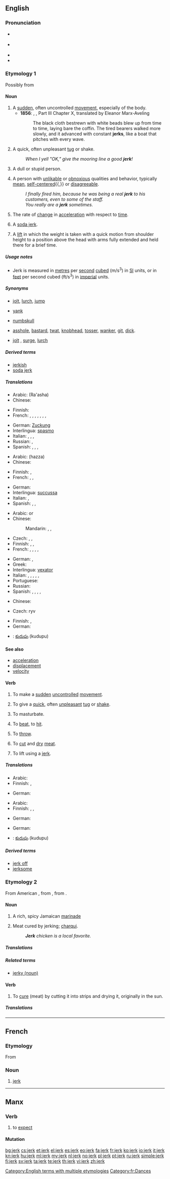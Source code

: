 ==English==

===Pronunciation===
* {{a|UK}} {{IPA|/dʒɜːk/}}
* {{a|US}} {{IPA|/dʒɝk/}}
* {{audio|en-us-jerk.ogg|Audio (US)}}
* {{rhymes|ɜː(r)k}}

===Etymology 1===
Possibly from {{etyl|enm|en}} {{term|yerk||lang=enm|sudden motion}}

====Noun====
{{en-noun}}

# A [[sudden]], often uncontrolled [[movement]], especially of the body.
#* '''1856''': {{w|Gustave Flaubert}}, {{w|Madame Bovary}}, Part III Chapter X, translated by Eleanor Marx-Aveling
#*: The black cloth bestrewn with white beads blew up from time to time, laying bare the coffin. The tired bearers walked more slowly, and it advanced with constant '''jerks''', like a boat that pitches with every wave.
# A quick, often unpleasant [[tug]] or shake.
#: ''When I yell "OK," give the mooring line a good '''jerk'''!''
# {{US|slang|pejorative}} A dull or stupid person.<!-- (This meaning is given in the American Heritage Dictionary of 1969 whereas the following meaning is not.)-->
# {{US|slang|pejorative}} A person with [[unlikable]] or [[obnoxious]] qualities and behavior, typically [[mean]], [[self-centered]]{{,}} or [[disagreeable]].
#: ''I finally fired him, because he was being a real '''jerk''' to his customers, even to some of the staff.''
#: ''You really are a '''jerk''' sometimes.''
# {{physics|engineering}} The rate of [[change]] in [[acceleration]] with respect to [[time]].
# {{obsolete}} A [[soda jerk]].
# {{weightlifting}} A [[lift]] in which the weight is taken with a quick motion from shoulder height to a position above the head with arms fully extended and held there for a brief time.

=====Usage notes=====
{{wikipedia|Jerk}}
* Jerk is measured in [[metre]]s per [[second]] [[cube]]d (m/s<sup>3</sup>) in [[SI]] units, or in [[feet]] per second cubed (ft/s<sup>3</sup>) in [[imperial]] units.

=====Synonyms=====
* {{sense|sudden movement}} [[jolt]], [[lurch]], [[jump]]
* {{sense|quick tug}} [[yank]]
* {{sense|stupid person}} [[numbskull]]
* {{sense|unlikable person}} [[asshole]], [[bastard]], [[twat]], [[knobhead]], [[tosser]], [[wanker]], [[git]], [[dick]].
* {{sense|physics, change in acceleration}} [[jolt]] {{qualifier|British}}, [[surge]], [[lurch]]

=====Derived terms=====
* [[jerkish]]
* [[soda jerk]]

=====Translations=====
{{trans-top|sudden, uncontrolled movement}}
* Arabic: {{Arab|[[رعشة]]}} (Ra'asha)
* Chinese:
*: {{trreq|zh}}
* Finnish: {{t|fi|nytkähdys}}
* French: {{t|fr|tic}}, {{t|fr|myoclonie}}, {{t|fr|clonie}}, {{t|fr|convulsion}}, {{t|fr|spasme}}, {{t|fr|tressaillement}}, {{t|fr|sursaut}}, {{t|fr|soubresaut}}
{{trans-mid}}
* German: [[Zuckung]] {{f}}
* Interlingua: [[spasmo]]
* Italian: {{t-|it|sobbalzo}},  {{t-|it|scatto}},  {{t-|it|spasmo}},  {{t+|it|tic}}
* Russian: {{t|ru|спазм|m}}, {{t|ru|судорога|f}}
* Spanish: {{t-|es|tic|m}}, {{t+|es|espasmo|m}}, {{t|es|estremecimiento}}, {{t|es|repullo}}
{{trans-bottom}}

{{trans-top|quick, often unpleasant tug or shake}}
* Arabic: {{Arab|[[هزة]]}} (hazza)
* Chinese:
*: {{trreq|zh}}
* Finnish: {{t-|fi|nykäisy}}, {{t-|fi|nykäys}}
* French: {{t|fr|secousse }}, {{t|fr|saccade}}, {{t|fr|cahot}}
{{trans-mid}}
* German: {{t+|de|Ruck|m}}
* Interlingua: [[succussa]]
* Italian: {{t-|it|strattone}},  {{t+|it|strappo}}
* Spanish: {{t-|es|sacudida|f}}, {{t|es|tirón}}, {{t|es|tumbo}}
{{trans-bottom}}

{{trans-top|unlikable person}}
* Arabic: {{Arab|[[أحمق]]}} or {{Arab|[[مغفل]]}}
* Chinese:
*: Mandarin: {{t-|cmn|傻瓜|tr=shǎguā|sc=Hani}}, {{t|cmn|蠢人|tr=chǔnrén|sc=Hani}}, {{t-|cmn|笨蛋|tr=bèndàn|sc=Hani}}
* Czech: {{t|cs|blb|m}}, {{t|cs|blbec|m}}, {{t|cs|debil|m}}
* Finnish: {{t+|fi|paskiainen}}, {{t+|fi|ääliö}}, {{t+|fi|idiootti}}
* French: {{t+|fr|conard|m}},  {{t+|fr|connard|m}},  {{t+|fr|con|m}}, {{t|fr|crétin}}, {{t|fr|mauvais con}}
{{trans-mid}}
* German: {{t|de|Arsch|m}}, {{t|de|Arschloch|n}}
* Greek: {{t+|el|κόπανος|m|tr=kopanos}}
* Interlingua: [[vexator]]
* Italian: {{t+|it|idiota}},  {{t+|it|scemo}},  {{t+|it|sgradevole}},  {{t+|it|offensivo}},  {{t+|it|odioso}}, {{t|it|stronzo}}
* Portuguese: {{t+|pt|estúpido}}
* Russian: {{t|ru|козёл|m}}
* Spanish: {{t-|es|gilí|m|f}}, {{t+|es|tonto}}, {{t+|es|miserable}}, {{t|es|huevón}}, {{t|es|gilipollas}}
{{trans-bottom}}

{{trans-top|change in acceleration with respect to time}}
* Chinese:
*: {{trreq|zh}}
* Czech: ryv
{{trans-mid}}
* Finnish: {{t-|fi|kiihtyvyyden}} {{t+|fi|muutos}}, {{t-|fi|nykäys}}
* German: {{t+|de|Ruck|m}}
{{trans-bottom}}
{{trans-see|soda jerk}}
{{checktrans-top}}
* {{ttbc|te}}: [[కుదుపు]] (kudupu)
{{trans-mid}}
{{trans-bottom}}

====See also====
* [[acceleration]]
* [[displacement]]
* [[velocity]]

====Verb====
{{en-verb}}

# {{intransitive}} To make a [[sudden]] [[uncontrolled]] [[movement]].
# {{transitive}} To give a [[quick]], often [[unpleasant]] [[tug]] or [[shake]].
# {{US|slang|vulgar}} To masturbate.
# {{obsolete}} To [[beat]], to [[hit]].
# {{obsolete}} To [[throw]].
# To [[cut]] and  [[dry]]  [[meat]].
# {{usually|transitive|weightlifting}} To lift using a [[jerk]].

=====Translations=====
{{trans-top|intransitive: to make a sudden uncontrolled movement}}
* Arabic: {{t|ar|يرتعش|sc=Arab}}
* Finnish: {{t-|fi|nytkähtää}}, {{t-|fi|heilahtaa}}
{{trans-mid}}
* German: {{t+|de|zucken}}
{{trans-bottom}}

{{trans-top|transitive: to give a quick, often unpleasant tug or shake}}
* Arabic: {{t|ar|يهز|sc=Arab}}
* Finnish: {{t|fi|nytkäyttää}}, {{t-|fi|heilauttaa}}, {{t-|fi|heilahduttaa}}
{{trans-mid}}
* German: {{t|de|rucken}}
{{trans-bottom}}
{{trans-top|cut and dry meat}}
* German: {{t|de|dörren}}
{{trans-mid}}
{{trans-bottom}}

{{checktrans-top}}
* {{ttbc|te}}: [[కుదుపు]] (kudupu)
{{trans-mid}}
{{trans-bottom}}

=====Derived terms=====
* [[jerk off]]
* [[jerksome]]

===Etymology 2===
From American {{etyl|es}} {{term|charquear}}, from {{term|charqui}}, from {{etyl|qwe|en}} {{term|echarqui||strips of dried flesh}}.

====Noun====
{{en-noun|-}}

# {{Caribbean}} A rich, spicy Jamaican [[marinade]]
# {{Caribbean}} Meat cured by jerking; [[charqui]].
#: '''''Jerk''' chicken is a local favorite.''

=====Translations=====
{{trans-top|A rich, spicy Jamaican marinade; a dish made with such a marinade}}
{{trans-mid}}
{{trans-bottom}}

=====Related terms=====
* [[jerky#Noun|jerky (noun)]]

====Verb====
{{en-verb}}

# To [[cure]] (meat) by cutting it into strips and drying it, originally in the sun.

=====Translations=====
{{trans-top|To marinade in jerk seasoning}}
{{trans-mid}}
{{trans-bottom}}

[[Category:English terms with multiple etymologies]]

----

==French==

===Etymology===
From {{etyl|en|fr}}

===Noun===
{{fr-noun|m}}

# [[#English|jerk]] {{gloss|dance}}

[[Category:fr:Dances]]

----

==Manx==

===Verb===
{{head|gv|verb|verbal noun|jerkal|past participle|jerkit}}

# to [[expect]]

====Mutation====
{{gv mut cons|j|erk}}

[[bg:jerk]]
[[cs:jerk]]
[[et:jerk]]
[[el:jerk]]
[[es:jerk]]
[[eo:jerk]]
[[fa:jerk]]
[[fr:jerk]]
[[ko:jerk]]
[[io:jerk]]
[[it:jerk]]
[[kn:jerk]]
[[hu:jerk]]
[[ml:jerk]]
[[my:jerk]]
[[nl:jerk]]
[[no:jerk]]
[[pl:jerk]]
[[pt:jerk]]
[[ru:jerk]]
[[simple:jerk]]
[[fi:jerk]]
[[sv:jerk]]
[[ta:jerk]]
[[te:jerk]]
[[th:jerk]]
[[vi:jerk]]
[[zh:jerk]]